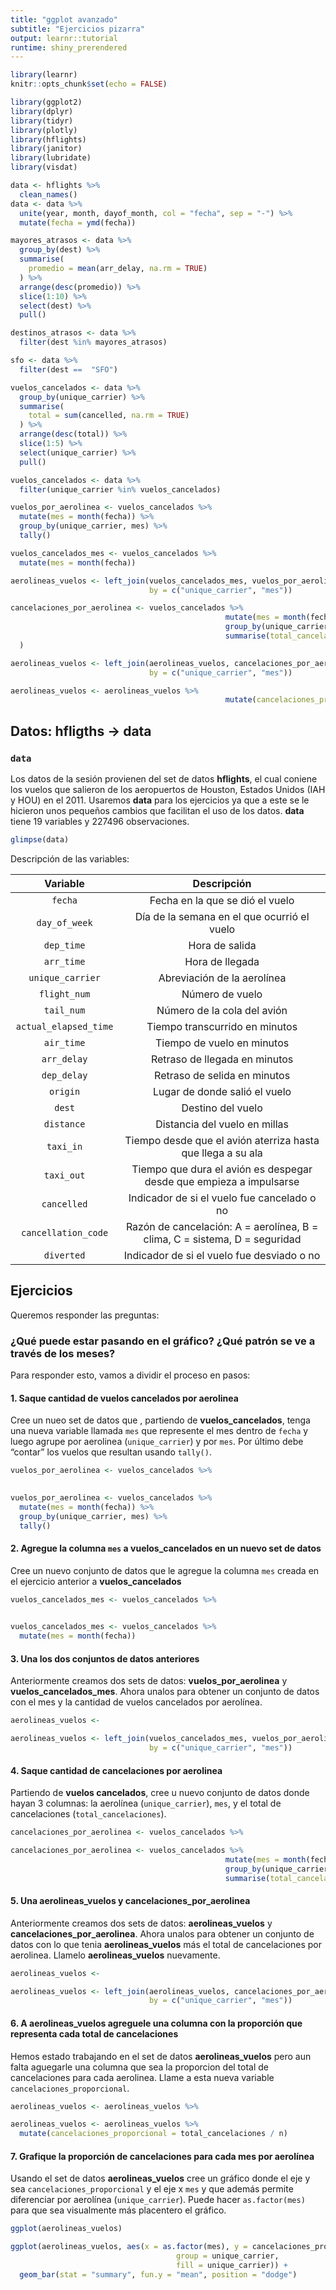 ```yaml
---
title: "ggplot avanzado"
subtitle: "Ejercicios pizarra"
output: learnr::tutorial
runtime: shiny_prerendered
---
```


```r
library(learnr)
knitr::opts_chunk$set(echo = FALSE)

library(ggplot2)
library(dplyr)
library(tidyr)
library(plotly)
library(hflights)
library(janitor)
library(lubridate)
library(visdat)

data <- hflights %>% 
  clean_names()
data <- data %>% 
  unite(year, month, dayof_month, col = "fecha", sep = "-") %>% 
  mutate(fecha = ymd(fecha))

mayores_atrasos <- data %>%
  group_by(dest) %>% 
  summarise(
    promedio = mean(arr_delay, na.rm = TRUE)
  ) %>% 
  arrange(desc(promedio)) %>% 
  slice(1:10) %>% 
  select(dest) %>% 
  pull()

destinos_atrasos <- data %>% 
  filter(dest %in% mayores_atrasos)

sfo <- data %>% 
  filter(dest ==  "SFO")

vuelos_cancelados <- data %>% 
  group_by(unique_carrier) %>% 
  summarise(
    total = sum(cancelled, na.rm = TRUE)
  ) %>% 
  arrange(desc(total)) %>% 
  slice(1:5) %>% 
  select(unique_carrier) %>% 
  pull()

vuelos_cancelados <- data %>% 
  filter(unique_carrier %in% vuelos_cancelados) 

vuelos_por_aerolinea <- vuelos_cancelados %>% 
  mutate(mes = month(fecha)) %>% 
  group_by(unique_carrier, mes) %>% 
  tally()

vuelos_cancelados_mes <- vuelos_cancelados %>% 
  mutate(mes = month(fecha))

aerolineas_vuelos <- left_join(vuelos_cancelados_mes, vuelos_por_aerolinea, 
                               by = c("unique_carrier", "mes"))

cancelaciones_por_aerolinea <- vuelos_cancelados %>% 
                                                mutate(mes = month(fecha)) %>% 
                                                group_by(unique_carrier, mes) %>% 
                                                summarise(total_cancelaciones = sum(cancelled)
  )

aerolineas_vuelos <- left_join(aerolineas_vuelos, cancelaciones_por_aerolinea,
                               by = c("unique_carrier", "mes"))

aerolineas_vuelos <- aerolineas_vuelos %>% 
                                                mutate(cancelaciones_proporcional = total_cancelaciones / n) 
```

## Datos: **hfligths** -> **data**

### `data`

Los datos de la sesión provienen del set de datos **hflights**, el cual coniene los vuelos que salieron de los aeropuertos de Houston, Estados Unidos (IAH y HOU) en el 2011. Usaremos **data** para los ejercicios ya que a este se le hicieron unos pequeños cambios que facilitan el uso de los datos. **data** tiene 19 variables y 227496 observaciones. 

```r
glimpse(data)
```

Descripción de las variables:

| Variable   | Descripción           |
|:----------:|:---------------------:|
| `fecha`     | Fecha en la que se dió el vuelo |
| `day_of_week`  | Día de la semana en el que ocurrió el vuelo |
| `dep_time` | Hora de salida |
| `arr_time` | Hora de llegada |
| `unique_carrier` | Abreviación de la aerolínea |
| `flight_num` | Número de vuelo |
| `tail_num` | Número de la cola del avión |
| `actual_elapsed_time` | Tiempo transcurrido en minutos |
| `air_time` | Tiempo de vuelo en minutos |
| `arr_delay` | Retraso de llegada en minutos  |
| `dep_delay` | Retraso de selida en minutos |
| `origin` | Lugar de donde salió el vuelo | 
| `dest` | Destino del vuelo |
| `distance` | Distancia del vuelo en millas |
| `taxi_in` | Tiempo desde que el avión aterriza hasta que llega a su ala  |
| `taxi_out` | Tiempo que dura el avión es despegar desde que empieza a impulsarse  |
| `cancelled` | Indicador de si el vuelo fue cancelado o no |
| `cancellation_code` | Razón de cancelación: A = aerolínea, B = clima, C = sistema, D = seguridad |
| `diverted` | Indicador de si el vuelo fue desviado o no |


## Ejercicios


Queremos responder las preguntas: 

### ¿Qué puede estar pasando en el gráfico? ¿Qué patrón se ve a través de los meses?

Para responder esto, vamos a dividir el proceso en pasos:


#### 1. Saque cantidad de vuelos cancelados por aerolinea 

Cree un nueo set de datos que , partiendo de **vuelos_cancelados**, tenga una nueva variable llamada `mes` que represente el mes dentro de `fecha` y luego agrupe por aerolinea (`unique_carrier`) y por `mes`. Por último debe "contar" los vuelos que resultan usando `tally()`.
```r
vuelos_por_aerolinea <- vuelos_cancelados %>% 
 
```

```r
vuelos_por_aerolinea <- vuelos_cancelados %>% 
  mutate(mes = month(fecha)) %>% 
  group_by(unique_carrier, mes) %>% 
  tally()
```

#### 2. Agregue la columna `mes` a **vuelos_cancelados** en un nuevo set de datos

Cree un nuevo conjunto de datos que le agregue la columna `mes` creada en el ejercicio anterior a **vuelos_cancelados**
```r
vuelos_cancelados_mes <- vuelos_cancelados %>% 
  
```

```r
vuelos_cancelados_mes <- vuelos_cancelados %>% 
  mutate(mes = month(fecha))
```



#### 3. Una los dos conjuntos de datos anteriores 

Anteriormente creamos dos sets de datos: **vuelos_por_aerolinea** y **vuelos_cancelados_mes**. Ahora unalos para obtener un conjunto de datos con el mes y la cantidad de vuelos cancelados por aerolínea. 

```r
aerolineas_vuelos <- 
```

```r
aerolineas_vuelos <- left_join(vuelos_cancelados_mes, vuelos_por_aerolinea, 
                               by = c("unique_carrier", "mes"))
```


#### 4. Saque cantidad de cancelaciones por aerolinea

Partiendo de **vuelos cancelados**, cree u nuevo conjunto de datos donde hayan 3 columnas: la aerolínea (`unique_carrier`), `mes`, y el total de cancelaciones (`total_cancelaciones`).

```r
cancelaciones_por_aerolinea <- vuelos_cancelados %>% 

```

```r
cancelaciones_por_aerolinea <- vuelos_cancelados %>% 
                                                mutate(mes = month(fecha)) %>% 
                                                group_by(unique_carrier, mes) %>% 
                                                summarise(total_cancelaciones = sum(cancelled))

```

#### 5. Una **aerolineas_vuelos** y **cancelaciones_por_aerolinea**

Anteriormente creamos dos sets de datos: **aerolineas_vuelos** y **cancelaciones_por_aerolinea**. Ahora unalos para obtener un conjunto de datos con lo que tenia **aerolineas_vuelos** más el total de cancelaciones por aerolinea. Llamelo **aerolineas_vuelos** nuevamente. 

```r
aerolineas_vuelos <- 
```

```r
aerolineas_vuelos <- left_join(aerolineas_vuelos, cancelaciones_por_aerolinea,
                               by = c("unique_carrier", "mes"))
```

#### 6. A **aerolineas_vuelos** agreguele una columna con la proporción que representa cada total de cancelaciones 

Hemos estado trabajando en el set de datos **aerolineas_vuelos** pero aun falta aguegarle una columna que sea la proporcion del total de cancelaciones para cada aerolinea. Llame a esta nueva variable `cancelaciones_proporcional`.

```r
aerolineas_vuelos <- aerolineas_vuelos %>% 

```

```r
aerolineas_vuelos <- aerolineas_vuelos %>% 
  mutate(cancelaciones_proporcional = total_cancelaciones / n)
```

#### 7. Grafique la proporción de cancelaciones para cada mes por aerolínea

Usando el set de datos **aerolineas_vuelos** cree un gráfico donde el eje y sea `cancelaciones_proporcional` y el eje x `mes` y que además permite diferenciar por aerolínea (`unique_carrier`). Puede hacer `as.factor(mes)` para que sea visualmente más placentero el gráfico. 

```r
ggplot(aerolineas_vuelos)
```

```r
ggplot(aerolineas_vuelos, aes(x = as.factor(mes), y = cancelaciones_proporcional, 
                                     group = unique_carrier,
                                     fill = unique_carrier)) +
  geom_bar(stat = "summary", fun.y = "mean", position = "dodge") 
```

